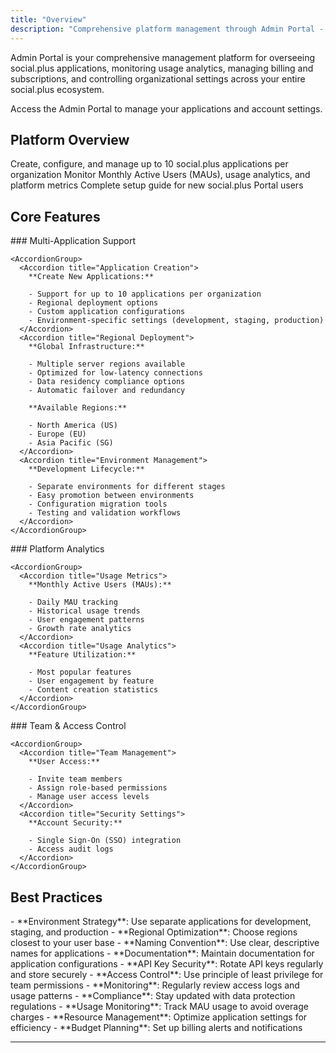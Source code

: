 ```yaml
---
title: "Overview"
description: "Comprehensive platform management through Admin Portal - your central hub for application management, billing, analytics, and organizational administration."
---
```


Admin Portal is your comprehensive management platform for overseeing social.plus applications, monitoring usage analytics, managing billing and subscriptions, and controlling organizational settings across your entire social.plus ecosystem.

<Info>
  Access the Admin Portal to manage your applications and account settings.
</Info>

## Platform Overview

<CardGroup cols={3}>
  <Card title="Application Management" icon="window-restore" href="/analytics-and-moderation/social+-portal/application-management">
    Create, configure, and manage up to 10 social.plus applications per organization
  </Card>
  <Card title="Account Dashboard" icon="chart-pie" href="/analytics-and-moderation/social+-portal/dashboard">
    Monitor Monthly Active Users (MAUs), usage analytics, and platform metrics
  </Card>
  <Card title="Getting Started" icon="rocket" href="/analytics-and-moderation/social+-portal/getting-started">
    Complete setup guide for new social.plus Portal users
  </Card>
</CardGroup>

## Core Features

<Tabs>
  <Tab title="Application Management">
    ### Multi-Application Support

    <AccordionGroup>
      <Accordion title="Application Creation">
        **Create New Applications:**

        - Support for up to 10 applications per organization
        - Regional deployment options
        - Custom application configurations
        - Environment-specific settings (development, staging, production)
      </Accordion>
      <Accordion title="Regional Deployment">
        **Global Infrastructure:**

        - Multiple server regions available
        - Optimized for low-latency connections
        - Data residency compliance options
        - Automatic failover and redundancy

        **Available Regions:**

        - North America (US)
        - Europe (EU)
        - Asia Pacific (SG)
      </Accordion>
      <Accordion title="Environment Management">
        **Development Lifecycle:**

        - Separate environments for different stages
        - Easy promotion between environments
        - Configuration migration tools
        - Testing and validation workflows
      </Accordion>
    </AccordionGroup>
  </Tab>
  <Tab title="Analytics & Monitoring">
    ### Platform Analytics

    <AccordionGroup>
      <Accordion title="Usage Metrics">
        **Monthly Active Users (MAUs):**

        - Daily MAU tracking
        - Historical usage trends
        - User engagement patterns
        - Growth rate analytics
      </Accordion>
      <Accordion title="Usage Analytics">
        **Feature Utilization:**

        - Most popular features
        - User engagement by feature
        - Content creation statistics
      </Accordion>
    </AccordionGroup>
  </Tab>
  <Tab title="Organization Management">
    ### Team & Access Control

    <AccordionGroup>
      <Accordion title="Team Management">
        **User Access:**

        - Invite team members
        - Assign role-based permissions
        - Manage user access levels
      </Accordion>
      <Accordion title="Security Settings">
        **Account Security:**

        - Single Sign-On (SSO) integration
        - Access audit logs
      </Accordion>
    </AccordionGroup>
  </Tab>
</Tabs>

## Best Practices

<AccordionGroup>
  <Accordion title="Application Management">
    - **Environment Strategy**: Use separate applications for development, staging, and production
    - **Regional Optimization**: Choose regions closest to your user base
    - **Naming Convention**: Use clear, descriptive names for applications
    - **Documentation**: Maintain documentation for application configurations
  </Accordion>
  <Accordion title="Security Management">
    - **API Key Security**: Rotate API keys regularly and store securely
    - **Access Control**: Use principle of least privilege for team permissions
    - **Monitoring**: Regularly review access logs and usage patterns
    - **Compliance**: Stay updated with data protection regulations
  </Accordion>
  <Accordion title="Cost Optimization">
    - **Usage Monitoring**: Track MAU usage to avoid overage charges
    - **Resource Management**: Optimize application settings for efficiency
    - **Budget Planning**: Set up billing alerts and notifications
  </Accordion>
</AccordionGroup>

---
